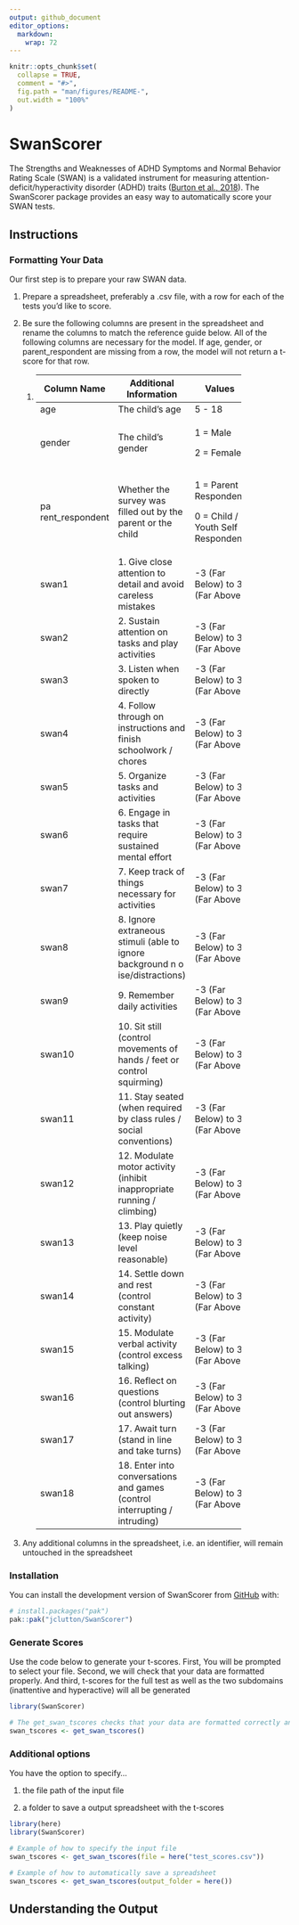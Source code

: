 ```yaml
---
output: github_document
editor_options: 
  markdown: 
    wrap: 72
---
```


<!-- README.md is generated from README.Rmd. Please edit that file -->

```r
knitr::opts_chunk$set(
  collapse = TRUE,
  comment = "#>",
  fig.path = "man/figures/README-",
  out.width = "100%"
)
```

# SwanScorer

<!-- badges: start -->

<!-- badges: end -->

The Strengths and Weaknesses of ADHD Symptoms and Normal Behavior Rating
Scale (SWAN) is a validated instrument for measuring
attention-deficit/hyperactivity disorder (ADHD) traits ([Burton et al.,
2018](https://doi.org/10.1101/248484)). The SwanScorer package provides
an easy way to automatically score your SWAN tests.

## Instructions

### Formatting Your Data

Our first step is to prepare your raw SWAN data.

1.  Prepare a spreadsheet, preferably a .csv file, with a row for each
    of the tests you'd like to score.

2.  Be sure the following columns are present in the spreadsheet and
    rename the columns to match the reference guide below. All of the
    following columns are necessary for the model. If age, gender, or
    parent_respondent are missing from a row, the model will not return
    a t-score for that row.

    1.  <div>

        +-----------------+-------------------+-------------------+
        | Column Name     | Additional        | Values            |
        |                 | Information       |                   |
        +=================+===================+===================+
        | age             | The child's age   | 5 - 18            |
        +-----------------+-------------------+-------------------+
        | gender          | The child's       | 1 = Male          |
        |                 | gender            |                   |
        |                 |                   | 2 = Female        |
        +-----------------+-------------------+-------------------+
        | pa              | Whether the       | 1 = Parent        |
        | rent_respondent | survey was filled | Respondent        |
        |                 | out by the parent |                   |
        |                 | or the child      | 0 = Child / Youth |
        |                 |                   | Self Respondent   |
        +-----------------+-------------------+-------------------+
        | swan1           | 1\. Give close    | -3 (Far Below) to |
        |                 | attention to      | 3 (Far Above)     |
        |                 | detail and avoid  |                   |
        |                 | careless mistakes |                   |
        +-----------------+-------------------+-------------------+
        | swan2           | 2\. Sustain       | -3 (Far Below) to |
        |                 | attention on      | 3 (Far Above)     |
        |                 | tasks and play    |                   |
        |                 | activities        |                   |
        +-----------------+-------------------+-------------------+
        | swan3           | 3\. Listen when   | -3 (Far Below) to |
        |                 | spoken to         | 3 (Far Above)     |
        |                 | directly          |                   |
        +-----------------+-------------------+-------------------+
        | swan4           | 4\. Follow        | -3 (Far Below) to |
        |                 | through on        | 3 (Far Above)     |
        |                 | instructions and  |                   |
        |                 | finish schoolwork |                   |
        |                 | / chores          |                   |
        +-----------------+-------------------+-------------------+
        | swan5           | 5\. Organize      | -3 (Far Below) to |
        |                 | tasks and         | 3 (Far Above)     |
        |                 | activities        |                   |
        +-----------------+-------------------+-------------------+
        | swan6           | 6\. Engage in     | -3 (Far Below) to |
        |                 | tasks that        | 3 (Far Above)     |
        |                 | require sustained |                   |
        |                 | mental effort     |                   |
        +-----------------+-------------------+-------------------+
        | swan7           | 7\. Keep track of | -3 (Far Below) to |
        |                 | things necessary  | 3 (Far Above)     |
        |                 | for activities    |                   |
        +-----------------+-------------------+-------------------+
        | swan8           | 8\. Ignore        | -3 (Far Below) to |
        |                 | extraneous        | 3 (Far Above)     |
        |                 | stimuli (able to  |                   |
        |                 | ignore background |                   |
        |                 | n                 |                   |
        |                 | o                 |                   |
        |                 | ise/distractions) |                   |
        +-----------------+-------------------+-------------------+
        | swan9           | 9\. Remember      | -3 (Far Below) to |
        |                 | daily activities  | 3 (Far Above)     |
        +-----------------+-------------------+-------------------+
        | swan10          | 10\. Sit still    | -3 (Far Below) to |
        |                 | (control          | 3 (Far Above)     |
        |                 | movements of      |                   |
        |                 | hands / feet or   |                   |
        |                 | control           |                   |
        |                 | squirming)        |                   |
        +-----------------+-------------------+-------------------+
        | swan11          | 11\. Stay seated  | -3 (Far Below) to |
        |                 | (when required by | 3 (Far Above)     |
        |                 | class rules /     |                   |
        |                 | social            |                   |
        |                 | conventions)      |                   |
        +-----------------+-------------------+-------------------+
        | swan12          | 12\. Modulate     | -3 (Far Below) to |
        |                 | motor activity    | 3 (Far Above)     |
        |                 | (inhibit          |                   |
        |                 | inappropriate     |                   |
        |                 | running /         |                   |
        |                 | climbing)         |                   |
        +-----------------+-------------------+-------------------+
        | swan13          | 13\. Play quietly | -3 (Far Below) to |
        |                 | (keep noise level | 3 (Far Above)     |
        |                 | reasonable)       |                   |
        +-----------------+-------------------+-------------------+
        | swan14          | 14\. Settle down  | -3 (Far Below) to |
        |                 | and rest (control | 3 (Far Above)     |
        |                 | constant          |                   |
        |                 | activity)         |                   |
        +-----------------+-------------------+-------------------+
        | swan15          | 15\. Modulate     | -3 (Far Below) to |
        |                 | verbal activity   | 3 (Far Above)     |
        |                 | (control excess   |                   |
        |                 | talking)          |                   |
        +-----------------+-------------------+-------------------+
        | swan16          | 16\. Reflect on   | -3 (Far Below) to |
        |                 | questions         | 3 (Far Above)     |
        |                 | (control blurting |                   |
        |                 | out answers)      |                   |
        +-----------------+-------------------+-------------------+
        | swan17          | 17\. Await turn   | -3 (Far Below) to |
        |                 | (stand in line    | 3 (Far Above)     |
        |                 | and take turns)   |                   |
        +-----------------+-------------------+-------------------+
        | swan18          | 18\. Enter into   | -3 (Far Below) to |
        |                 | conversations and | 3 (Far Above)     |
        |                 | games (control    |                   |
        |                 | interrupting /    |                   |
        |                 | intruding)        |                   |
        +-----------------+-------------------+-------------------+

        </div>

3.  Any additional columns in the spreadsheet, i.e. an identifier, will
    remain untouched in the spreadsheet

### Installation

You can install the development version of SwanScorer from
[GitHub](https://github.com/) with:

``` r
# install.packages("pak")
pak::pak("jclutton/SwanScorer")
```

### Generate Scores

Use the code below to generate your t-scores. First, You will be
prompted to select your file. Second, we will check that your data are
formatted properly. And third, t-scores for the full test as well as the
two subdomains (inattentive and hyperactive) will all be generated

```r
library(SwanScorer)

# The get_swan_tscores checks that your data are formatted correctly and generates the t-scores
swan_tscores <- get_swan_tscores()
```

### Additional options

You have the option to specify...

1.  the file path of the input file

2.  a folder to save a output spreadsheet with the t-scores

```r
library(here)
library(SwanScorer)

# Example of how to specify the input file
swan_tscores <- get_swan_tscores(file = here("test_scores.csv"))

# Example of how to automatically save a spreadsheet
swan_tscores <- get_swan_tscores(output_folder = here())


```

## Understanding the Output
